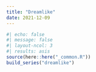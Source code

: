```yaml
---
title: "Dreamlike"
date: 2021-12-09
---
```

  
```r
#| echo: false
#| message: false
#| layout-ncol: 3
#| results: asis
source(here::here("_common.R"))
build_series("dreamlike")
```
